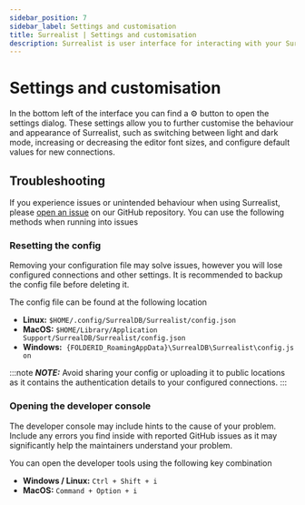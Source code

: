 ```yaml
---
sidebar_position: 7
sidebar_label: Settings and customisation
title: Surrealist | Settings and customisation
description: Surrealist is user interface for interacting with your SurrealDB database visually. It enables you to seamlessly connect to any SurrealDB instance, allowing you to execute queries, explore your tables, design your schemas, and much more.
---
```


#  Settings and customisation

In the bottom left of the interface you can find a ⚙ button to open the settings dialog. These settings allow you to further customise the behaviour and appearance of Surrealist, such as switching between light and dark mode, increasing or decreasing the editor font sizes, and configure default values for new connections.

## Troubleshooting

If you experience issues or unintended behaviour when using Surrealist, please [open an issue](https://github.com/surrealdb/surrealist/issues/new/choose) on our GitHub repository. You can use the following methods when running into issues

### Resetting the config

Removing your configuration file may solve issues, however you will lose configured connections and other settings. It is recommended to backup the config file before deleting it.

The config file can be found at the following location

- **Linux:** `$HOME/.config/SurrealDB/Surrealist/config.json`
- **MacOS:** `$HOME/Library/Application Support/SurrealDB/Surrealist/config.json`
- **Windows:**  `{FOLDERID_RoamingAppData}\SurrealDB\Surrealist\config.json`

:::note
___NOTE:___ Avoid sharing your config or uploading it to public locations as it contains the authentication details to your configured connections.
:::

### Opening the developer console

The developer console may include hints to the cause of your problem. Include any errors you find inside with reported GitHub issues as it may significantly help the maintainers understand your problem.

You can open the developer tools using the following key combination

- **Windows / Linux:** `Ctrl + Shift + i`
- **MacOS:** `Command + Option + i`
